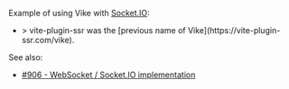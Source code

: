 
<CommunityNote />

Example of using Vike with [Socket.IO](https://socket.io/):
 - <Example timestamp="2023.05" repo="phiberber/vps-react-socket-io-v1" />
   > vite-plugin-ssr was the [previous name of Vike](https://vite-plugin-ssr.com/vike).

See also:
 - [#906 - WebSocket / Socket.IO implementation](https://github.com/vikejs/vike/discussions/906)
